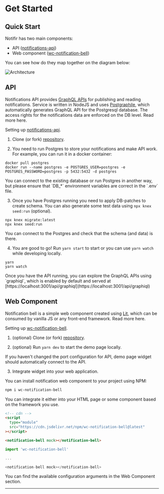 
# Get Started

## Quick Start

Notifir has two main components:
* API ([notifications-api](https://github.com/notifir/notifications-api))
* Web component ([wc-notification-bell](https://github.com/notifir/wc-notification-bell))

You can see how do they map together on the diagram below:

<Bleed>![Architecture](/docs/01_architecture.png)</Bleed>

## API

Notifications API provides [GraphQL APIs](https://graphql.org/) for publishing and reading notifications. Service is written in NodeJS and uses [Postgraphile](https://www.graphile.org/postgraphile/), which automatically generates GraphQL API for the Postgresql database. The access rights for the notifications data are enforced on the DB level. Read more here.

Setting up [notifications-api](https://github.com/notifir/notifications-api).

1. Clone (or fork) [repository](https://github.com/notifir/notifications-api).

2. You need to run Postgres to store your notifications and make API work. For example, you can run it in a docker container:

```shell
docker pull postgres
docker run --name postgres -e POSTGRES_USER=postgres -e POSTGRES_PASSWORD=postgres -p 5432:5432 -d postgres
```

<Callout>
  You can connect to the existing database or run Postgres in another way, but please ensure that `DB_*` environment variables are correct in the `.env` file.
</Callout>

3. Once you have Postgres running you need to apply DB-patches to create schema. You can also generate some test data using `npx knex seed:run` (optional).

```shell
npx knex migrate:latest
npx knex seed:run
```

You can connect to the Postgres and check that the schema (and data) is there.

4. You are good to go! Run `yarn start` to start or you can use `yarn watch` while developing locally.

```shell
yarn
yarn watch
```

<Callout>
  Once you have the API running, you can explore the GraphQL APIs using `graphiql`, which is enabled by default and served at [https://localhost:3001/api/graphiql](https://localhost:3001/api/graphiql)
</Callout>

## Web Component

Notification bell is a simple web component created using [Lit](https://lit.dev), which can be consumed by vanilla JS or any front-end framework. Read more here.

Setting up [wc-notification-bell](https://github.com/notifir/wc-notification-bell).

1. (optional) Clone (or fork) [repository](https://github.com/notifir/wc-notification-bell).

2. (optional) Run `yarn dev` to start the demo page locally.

<Callout>
  If you haven't changed the port configuration for API, demo page widget should automatically connect to the API.
</Callout>

3. Integrate widget into your web application.

You can install notification web component to your project using NPM:

```bash
npm i wc-notification-bell
```

You can integrate it either into your HTML page or some component based on the framework you use.

```html
<!-- cdn -->
<script
  type="module"
  src="https://cdn.jsdelivr.net/npm/wc-notification-bell@latest"
></script>

<notification-bell mock></notification-bell>
```


```ts
import 'wc-notification-bell'

...

<notification-bell mock></notification-bell>
```

<Callout>
  You can find the available configuration arguments in the Web Component section.
</Callout>

---

<span id="sidebar-and-anchor-links" />
